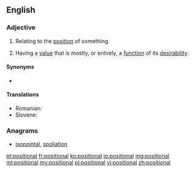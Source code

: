 ==English==

===Adjective===
{{en-adj|-}}

# Relating to the [[position]] of something.
# {{economics}} Having a [[value]] that is mostly, or entirely, a [[function]] of its [[desirability]].

====Synonyms====
* {{l|en|locational}}

====Translations====
{{trans-top|positional}}
* Romanian: {{t+|ro|pozițional}}
* Slovene: {{t-|sl|položajen|alt=položájen}}
{{trans-mid}}
{{trans-bottom}}

===Anagrams===
* [[isopointal#English|isopointal]], [[spoliation#English|spoliation]]

[[et:positional]]
[[fr:positional]]
[[ko:positional]]
[[io:positional]]
[[mg:positional]]
[[ml:positional]]
[[my:positional]]
[[pl:positional]]
[[vi:positional]]
[[zh:positional]]